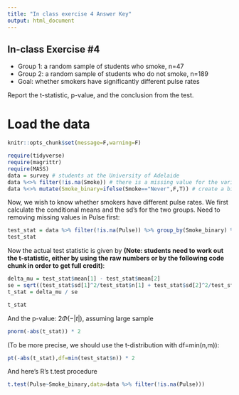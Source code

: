 ```yaml
---
title: "In class exercise 4 Answer Key"
output: html_document
---
```

## In-class Exercise #4

* Group 1: a random sample of students who smoke, n=47
* Group 2: a random sample of students who do not smoke, n=189 
* Goal: whether smokers have significantly different pulse rates

Report the t-statistic, p-value, and the conclusion from the test.

# Load the data
```r
knitr::opts_chunk$set(message=F,warning=F)
```

```r
require(tidyverse)
require(magrittr)
require(MASS)
data = survey # students at the University of Adelaide
data %<>% filter(!is.na(Smoke)) # there is a missing value for the variable "Smoke"
data %<>% mutate(Smoke_binary=ifelse(Smoke=="Never",F,T)) # create a binary value of smokers
```
Now, we wish to know whether smokers have different pulse rates. We first calculate the conditional means and the sd's for the two groups. Need to removing missing values in Pulse first:
```r
test_stat = data %>% filter(!is.na(Pulse)) %>% group_by(Smoke_binary) %>% summarize(mean=mean(Pulse), sd=sd(Pulse),n=length(Pulse))
test_stat
```
Now the actual test statistic is given by **(Note: students need to work out the t-statistic, either by using the raw numbers or by the following code chunk in order to get full credit)**: 
```r
delta_mu = test_stat$mean[1] - test_stat$mean[2]
se = sqrt((test_stat$sd[1]^2/test_stat$n[1] + test_stat$sd[2]^2/test_stat$n[2]))
t_stat = delta_mu / se
```

```r
t_stat
```

And the p-value: $2\Phi(-|t|)$, assuming large sample
```r
pnorm(-abs(t_stat)) * 2
```

(To be more precise, we should use the t-distribution with df=min(n,m)):
```r
pt(-abs(t_stat),df=min(test_stat$n)) * 2
```

And here's R's t.test procedure

```r
t.test(Pulse~Smoke_binary,data=data %>% filter(!is.na(Pulse)))
```